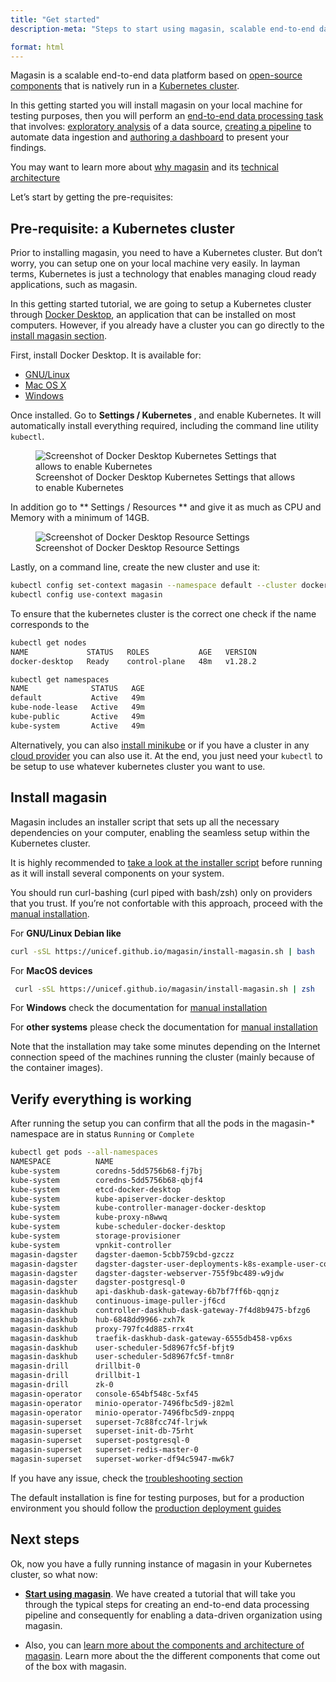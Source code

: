 ```yaml
---
title: "Get started"
description-meta: "Steps to start using magasin, scalable end-to-end data platform based on open-source components that is natively run in a Kubernetes cluster"

format: html
---
```


Magasin is a scalable end-to-end data platform based on [open-source components](../architecture.qmd#magasins-components) that is natively run in a [Kubernetes cluster](https://kubernetes.io).

In this getting started you will install magasin on your local machine for testing purposes, then you will perform an [end-to-end data processing task](tutorial-overview.qmd) that involves: [exploratory analysis](exploratory-analysis.qmd) of a data source, [creating a pipeline](./automate-data-ingestion.qmd) to automate data ingestion and [authoring a dashboard](create-a-dashboard.qmd) to present your findings.
 
You may want to learn more about [why magasin](../why-magasin.qmd) and its [technical architecture](../architecture.qmd)

Let's start by getting the pre-requisites:

## Pre-requisite: a Kubernetes cluster

Prior to installing magasin,  you need to have a Kubernetes cluster. But don't worry, you can setup one on your local machine very easily. In layman terms, Kubernetes is just a technology that enables managing cloud ready applications, such as magasin. 

In this getting started tutorial, we are going to setup a Kubernetes cluster through [Docker Desktop](https://docs.docker.com/desktop/), an application that can be installed on most computers. However, if you already have a cluster you can go directly to the [install magasin section](#install-magasin). 

First, install Docker Desktop. It is available for: 

* [GNU/Linux](https://docs.docker.com/desktop/install/linux-install/)
* [Mac OS X](https://docs.docker.com/desktop/install/mac-install/)
* [Windows](https://docs.docker.com/desktop/install/windows-install/)

Once installed. Go to **Settings / Kubernetes **, and enable Kubernetes. It will automatically install everything required, including the command line utility `kubectl`.

![Screenshot of Docker Desktop Kubernetes Settings that allows to enable Kubernetes ](../images/install/install-enable-kubernetes-docker-desktop.png)

In addition go to ** Settings / Resources ** and give it as much as CPU and Memory with a minimum of 14GB. 

![Screenshot of Docker Desktop Resource Settings](../images/install/install-docker-resources-settings.png)

Lastly, on a command line, create the new cluster and use it:

```sh
kubectl config set-context magasin --namespace default --cluster docker-desktop --user=docker-desktop
kubectl config use-context magasin
```

To ensure that the kubernetes cluster is the correct one check if the name corresponds to the
```sh
kubectl get nodes
NAME             STATUS   ROLES           AGE   VERSION
docker-desktop   Ready    control-plane   48m   v1.28.2
```

```sh
kubectl get namespaces
NAME              STATUS   AGE
default           Active   49m
kube-node-lease   Active   49m
kube-public       Active   49m
kube-system       Active   49m
```

Alternatively, you can also [install minikube](../install/setup-kubernetes.qmd#option-2-local-cluster-using-minikube) or if you have a cluster in any [cloud provider](../install/setup-kubernetes.qmd#setup-a-cluster-in-a-major-cloud-provider) you can also use it. At the end, you just need your `kubectl` to be setup to use whatever kubernetes cluster you want to use.


## Install magasin

Magasin includes an installer script that sets up all the necessary dependencies on your computer, enabling the seamless setup within the Kubernetes cluster.


:::{.callout-warning}
It is highly recommended to [take a look at the installer script](https://unicef.github.io/magasin/install-magasin.sh) before running as it will install several components on your system.

You should run curl-bashing (curl piped with bash/zsh) only on providers that you trust. If you're not confortable with this approach, proceed with the [manual installation](../install/manual-installation.qmd).
:::

For **GNU/Linux Debian like**

  ```sh
  curl -sSL https://unicef.github.io/magasin/install-magasin.sh | bash
  ```

For **MacOS devices**

 ```sh
  curl -sSL https://unicef.github.io/magasin/install-magasin.sh | zsh
  ```

For **Windows** check the documentation for [manual installation](../install/manual-installation.qmd)

For **other systems** please check the documentation for [manual installation](../install/manual-installation.qmd)

Note that the installation may take some minutes depending on the Internet connection speed of the machines running the cluster (mainly because of the container images).

## Verify everything is working

After running the setup you can confirm that all the pods in the magasin-* namespace are in status `Running` or `Complete` 

```sh
kubectl get pods --all-namespaces 
NAMESPACE          NAME                                                              READY   STATUS      RESTARTS        AGE
kube-system        coredns-5dd5756b68-fj7bj                                          1/1     Running     0               30d
kube-system        coredns-5dd5756b68-qbjf4                                          1/1     Running     0               30d
kube-system        etcd-docker-desktop                                               1/1     Running     0               30d
kube-system        kube-apiserver-docker-desktop                                     1/1     Running     1 (16d ago)     30d
kube-system        kube-controller-manager-docker-desktop                            1/1     Running     0               30d
kube-system        kube-proxy-n8wwq                                                  1/1     Running     0               30d
kube-system        kube-scheduler-docker-desktop                                     1/1     Running     5               30d
kube-system        storage-provisioner                                               1/1     Running     5 (16d ago)     30d
kube-system        vpnkit-controller                                                 1/1     Running     0               30d
magasin-dagster    dagster-daemon-5cbb759cbd-gzczz                                   1/1     Running     0               31m
magasin-dagster    dagster-dagster-user-deployments-k8s-example-user-code-1-8qcjnt   1/1     Running     0               31m
magasin-dagster    dagster-dagster-webserver-755f9bc489-w9jdw                        1/1     Running     0               31m
magasin-dagster    dagster-postgresql-0                                              1/1     Running     0               31m
magasin-daskhub    api-daskhub-dask-gateway-6b7bf7ff6b-qqnjz                         1/1     Running     0               31m
magasin-daskhub    continuous-image-puller-jf6cd                                     1/1     Running     0               31m
magasin-daskhub    controller-daskhub-dask-gateway-7f4d8b9475-bfzg6                  1/1     Running     0               31m
magasin-daskhub    hub-6848dd9966-zxh7k                                              1/1     Running     0               31m
magasin-daskhub    proxy-797fc4d885-rrx4t                                            1/1     Running     0               31m
magasin-daskhub    traefik-daskhub-dask-gateway-6555db458-vp6xs                      1/1     Running     0               31m
magasin-daskhub    user-scheduler-5d8967fc5f-bfjt9                                   1/1     Running     0               31m
magasin-daskhub    user-scheduler-5d8967fc5f-tmn8r                                   1/1     Running     0               31m
magasin-drill      drillbit-0                                                        1/1     Running     0               33m
magasin-drill      drillbit-1                                                        1/1     Running     0               33m
magasin-drill      zk-0                                                              1/1     Running     0               33m
magasin-operator   console-654bf548c-5xf45                                           1/1     Running     0               30m
magasin-operator   minio-operator-7496fbc5d9-j82ml                                   1/1     Running     0               30m
magasin-operator   minio-operator-7496fbc5d9-znppq                                   1/1     Running     0               30m
magasin-superset   superset-7c88fcc74f-lrjwk                                         1/1     Running     0               31m
magasin-superset   superset-init-db-75rht                                            0/1     Completed   0               31m
magasin-superset   superset-postgresql-0                                             1/1     Running     0               31m
magasin-superset   superset-redis-master-0                                           1/1     Running     0               31m
magasin-superset   superset-worker-df94c5947-mw6k7                                   1/1     Running     0               31m

```

If you have any issue, check the [troubleshooting section](../install/troubleshooting.qmd)


:::{.callout-important}
The default installation is fine for testing purposes, but for a production environment you should follow the [production deployment guides](../deployment.qmd)
:::

## Next steps

Ok, now you have a fully running instance of magasin in your Kubernetes cluster, so what now:

* **[Start using magasin](../get-started/tutorial-overview.qmd)**. We have created a tutorial that will take you through the typical steps for creating an end-to-end data processing pipeline and consequently for enabling a data-driven organization using magasin.

* Also, you can [learn more about the components and architecture of magasin](../architecture.qmd). Learn more about the the different components that come out of the box with magasin.
